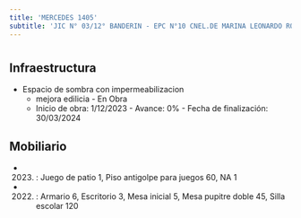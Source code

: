 ```yaml
---
title: 'MERCEDES 1405'
subtitle: 'JIC N° 03/12° BANDERIN - EPC N°10 CNEL.DE MARINA LEONARDO ROSALES'
---
```


#
## Infraestructura

* Espacio de sombra con impermeabilizacion 
    + mejora edilicia - En Obra 
    + Inicio de obra: 1/12/2023 - Avance: 0% - Fecha de finalización: 30/03/2024 






## Mobiliario

*  (2023) : Juego de patio 1, Piso antigolpe para juegos 60, NA 1 

*  (2022) : Armario 6, Escritorio 3, Mesa inicial 5, Mesa pupitre doble 45, Silla escolar 120 



